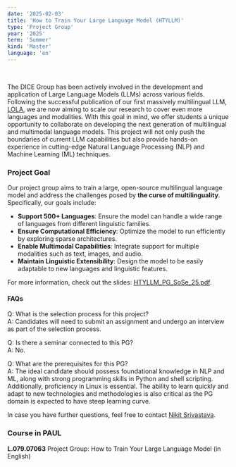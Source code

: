 ```yaml
---
date: '2025-02-03'
title: 'How to Train Your Large Language Model (HTYLLM)'
type: 'Project Group'
year: '2025'
term: 'Summer'
kind: 'Master'
language: 'en'
---
```

<br/>

The DICE Group has been actively involved in the development and application of Large Language Models (LLMs) across various fields. Following the successful publication of our first massively multilingual LLM, [LOLA](https://dice-research.org/LOLA), we are now aiming to scale our research to cover even more languages and modalities. With this goal in mind, we offer students a unique opportunity to collaborate on developing the next generation of multilingual and multimodal language models. This project will not only push the boundaries of current LLM capabilities but also provide hands-on experience in cutting-edge Natural Language Processing (NLP) and Machine Learning (ML) techniques.

### Project Goal

Our project group aims to train a large, open-source multilingual language model and address the challenges posed by **the curse of multilinguality**. Specifically, our goals include:

- **Support 500+ Languages**: Ensure the model can handle a wide range of languages from different linguistic families.
- **Ensure Computational Efficiency**: Optimize the model to run efficiently by exploring sparse architectures.
- **Enable Multimodal Capabilities**: Integrate support for multiple modalities such as text, images, and audio.
- **Maintain Linguistic Extensibility**: Design the model to be easily adaptable to new languages and linguistic features.

For more information, check out the slides: [HTYLLM_PG_SoSe_25.pdf](https://raw.githubusercontent.com/dice-group/HTYLLM-PG/main/HTYLLM_PG_SoSe_25.pdf).

#### FAQs

Q: What is the selection process for this project?<br/>
A: Candidates will need to submit an assignment and undergo an interview as part of the selection process.

Q: Is there a seminar connected to this PG?<br/>
A: No.

Q: What are the prerequisites for this PG?<br/>
A: The ideal candidate should possess foundational knowledge in NLP and ML, along with strong programming skills in Python and shell scripting. Additionally, proficiency in Linux is essential. The ability to learn quickly and adapt to new technologies and methodologies is also critical as the PG domain is expected to have steep learning curve.

In case you have further questions, feel free to contact [Nikit Srivastava](https://dice-research.org/NikitSrivastava).

### Course in PAUL

**L.079.07063** 	Project Group: How to Train Your Large Language Model (in English)
